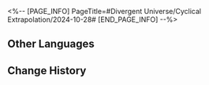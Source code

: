 <%-- [PAGE_INFO]
PageTitle=#Divergent Universe/Cyclical Extrapolation/2024-10-28#
[END_PAGE_INFO] --%>
{{Event
|name              = Cyclical Extrapolation: Disintegrate Stars
|image             = Event Cyclical Extrapolation Disintegrate Stars.png
|type              = Cyclical Extrapolation
|time_known        = yes
|time_start        = 2024-10-28 04:00:00
|time_end          = 2024-11-04 03:59:59
}}

{{Cyclical Extrapolation
|boons      = 
|curios     = Road to Comets
|equations  = Voyage Monitor;; Wastelander;; Gravedigger
|trailblaze = 
|rewards    = Relic Remains*30; Lost Crystal*3
|boss_1_1   = Frigid Prowler; Stormbringer; Senior Staff: Team Leader; Dreamjolt Troupe's Beyond Overcooked; Dreamjolt Troupe's Sweet Gorilla
|boss_1_2   = Disciples of Sanctus Medicus: Shape Shifter (Bug); The Ascended (Bug); Abundance Sprite: Malefic Ape (Bug); Senior Staff: Team Leader (Bug); Aurumaton Spectral Envoy (Bug); Dreamjolt Troupe's Beyond Overcooked (Bug); Dreamjolt Troupe's Sweet Gorilla (Bug); "Past Confined and Caged" (Bug); "Tomorrow in Harmonious Chords" (Bug); "Present Inebriated in Revelry" (Bug)
|boss_2_1   = Frigid Prowler (Bug); Stormbringer (Bug); Senior Staff: Team Leader (Bug); Dreamjolt Troupe's Beyond Overcooked (Bug); Dreamjolt Troupe's Sweet Gorilla (Bug)
|boss_2_2   = Svarog (Complete); Stellaron Hunter: Kafka (Complete); Abundant Ebon Deer (Complete); Cloud Knight Lieutenant: Yanqing (Complete); Memory Zone Meme "Something Unto Death" (Complete)
|boss_3     = The Past, Present, and Eternal Show (Complete)
|rules      = You will not obtain Equations or Weighted Curios after achieving victory in Boss Domain; Obtain this week's Preset Constructs upon entering the first plane
|root       = Divergent Universe: The Human Comedy
}}

==Other Languages==
{{Other Languages
|en   = Cyclical Extrapolation: Disintegrate Stars
|zhs  = 周期演算：分解群星
|zht  = 週期演算：分解群星
|ja   = 周期演算：群星の分解
|ko   = 주기 연산: 군성 분해
|es   = Cálculo periódico: Desintegración estelar
|fr   = Calcul cyclique&nbsp;: Mort des étoiles
|ru   = Цикличное вычисление: Распад звёзд
|th   = การคำนวณแบบรอบ: ทลายหมู่ดาว
|vi   = Ngoại Suy Chu Kỳ: Phân Giải Cụm Sao
|de   = Zyklische Berechnung: Zerfallende Sterne
|id   = Kalkulasi Siklus: Penguraian Bintang-Bintang
|pt   = Extrapolação Cíclica: Desintegração de Estrelas
}}

==Change History==
{{Change History|2.6}}